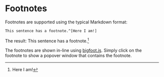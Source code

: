 # Footnotes

Footnotes are supported using the typical Markdown format:

`This sentence has a footnote.^[Here I am!]`

The result: This sentence has a footnote.^[Here I am!]

The footnotes are shown in-line using [bigfoot.js](http://www.bigfootjs.com). Simply click on the footnote to show a popover window that contains the footnote. 
